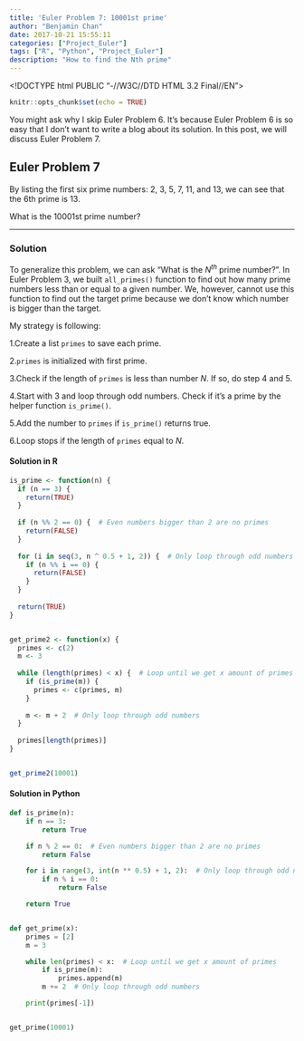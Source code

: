```yaml
---
title: 'Euler Problem 7: 10001st prime'
author: "Benjamin Chan"
date: 2017-10-21 15:55:11
categories: ["Project_Euler"]
tags: ["R", "Python", "Project_Euler"]
description: "How to find the Nth prime"
---
```


<!DOCTYPE html PUBLIC "-//W3C//DTD HTML 3.2 Final//EN">
<html>
<head>
<title>Mathedemo</title>
<script type="text/x-mathjax-config">
  MathJax.Hub.Config({tex2jax: {inlineMath: [['$','$'], ['\\(','\\)']]}});
</script>
<script type="text/javascript" async
  src="https://cdnjs.cloudflare.com/ajax/libs/mathjax/2.7.2/MathJax.js?config=TeX-MML-AM_CHTML">
</script>
</head>

```r
knitr::opts_chunk$set(echo = TRUE)
```

You might ask why I skip Euler Problem 6. It's because Euler Problem 6 is so easy that I don't want to write a blog about its solution. In this post, we will discuss Euler Problem 7.

## Euler Problem 7

By listing the first six prime numbers: 2, 3, 5, 7, 11, and 13, we can see that the 6th prime is 13. 

What is the 10001st prime number?

---

### Solution

To generalize this problem, we can ask "What is the $N^{th}$ prime number?". In Euler Problem 3, we built `all_primes()` function to find out how many prime numbers less than or equal to a given number. We, however, cannot use this function to find out the target prime because we don't know which number is bigger than the target.

My strategy is following:

1.Create a list `primes` to save each prime.

2.`primes` is initialized with first prime.

3.Check if the length of `primes` is less than number $N$. If so, do step 4 and 5.

4.Start with 3 and loop through odd numbers. Check if it's a prime by the helper function `is_prime()`.

5.Add the number to `primes` if `is_prime()` returns true.

6.Loop stops if the length of `primes` equal to $N$.


#### Solution in R
```r
is_prime <- function(n) {
  if (n == 3) {
    return(TRUE)
  }
  
  if (n %% 2 == 0) {  # Even numbers bigger than 2 are no primes
    return(FALSE)
  }
  
  for (i in seq(3, n ^ 0.5 + 1, 2)) {  # Only loop through odd numbers
    if (n %% i == 0) {
      return(FALSE)
    }
  }
  
  return(TRUE)
}


get_prime2 <- function(x) {
  primes <- c(2)
  m <- 3
  
  while (length(primes) < x) {  # Loop until we get x amount of primes
    if (is_prime(m)) {
      primes <- c(primes, m)
    }
    
    m <- m + 2  # Only loop through odd numbers
  }
  
  primes[length(primes)]
}


get_prime2(10001)
```

#### Solution in Python
```python
def is_prime(n):
    if n == 3:
        return True

    if n % 2 == 0:  # Even numbers bigger than 2 are no primes
        return False

    for i in range(3, int(n ** 0.5) + 1, 2):  # Only loop through odd numbers
        if n % i == 0:
            return False

    return True


def get_prime(x):
    primes = [2]
    m = 3

    while len(primes) < x:  # Loop until we get x amount of primes
        if is_prime(m):
            primes.append(m)
        m += 2  # Only loop through odd numbers

    print(primes[-1])


get_prime(10001)
```

